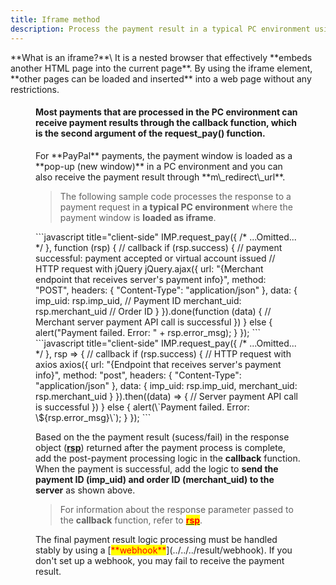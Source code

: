 ```yaml
---
title: Iframe method
description: Process the payment result in a typical PC environment using an iframe.
---
```



<Hint style="info">
  **What is an iframe?**\
  It is a nested browser that effectively **embeds another HTML page into the current page**. By using the iframe element, **other pages can be loaded and inserted** into a web page without any restrictions.
</Hint>

<Figure src="/gitbook-assets/en/spaces\_hTv8JEzyM5h4cYcL5StH\_uploads\_tTzTD0S6IF5zvCag4EKG\_image.png" caption="iframe example" />

#### Most payments that are processed in the PC environment can receive payment results through the callback function, which is the second argument of the request\_pay() function.

<Hint style="success">
  For **PayPal** payments, the payment window is loaded as a **pop-up (new window)** in a PC environment and you can also receive the payment result through **m\_redirect\_url**.
</Hint>

> The following sample code processes the response to a payment request in **a typical PC
> environment** where the payment window is **loaded as iframe**.

<Tabs>
  <Tab title="JavaScript">
    ```javascript title="client-side"
    IMP.request_pay({
          /* ...Omitted... */
        }, function (rsp) {             // callback
          if (rsp.success) {            // payment successful: payment accepted or virtual account issued
            // HTTP request with jQuery
            jQuery.ajax({
                url: "{Merchant endpoint that receives server's payment info}", 
                method: "POST",
                headers: { "Content-Type": "application/json" },
                data: {
                    imp_uid: rsp.imp_uid,            // Payment ID     
                    merchant_uid: rsp.merchant_uid   // Order ID
                }
            }).done(function (data) {
              // Merchant server payment API call is successful
            })
          } else {
            alert("Payment failed. Error: " +  rsp.error_msg);
          }
        });
    ```
  </Tab>

  <Tab title="JavaScript (ES Next)">
    ```javascript title="client-side"
    IMP.request_pay({
        /* ...Omitted... */
      }, rsp => {                      // callback
        if (rsp.success) {   
          // HTTP request with axios
          axios({
            url: "{Endpoint that receives server's payment info}",
            method: "post",
            headers: { "Content-Type": "application/json" },
            data: {
              imp_uid: rsp.imp_uid,
              merchant_uid: rsp.merchant_uid
            }
          }).then((data) => {
            // Server payment API call is successful
          })
        } else {
          alert(\`Payment failed. Error: \${rsp.error_msg}\`);
        }
      });
    ```
  </Tab>
</Tabs>

Based on the the payment result (sucess/fail) in the response object
([**rsp**](../../../sdk/javascript-sdk/)) returned after the payment process is complete, add the
post-payment processing logic in the **callback** function. When the payment is successful, add the
logic to **send the payment ID (imp\_uid) and order ID (merchant\_uid) to the server** as shown
above.

> For information about the response parameter passed to the **callback** function, refer to [<mark style="color:red;">**rsp**</mark>](../../../sdk/javascript-sdk/undefined-1).

<Hint style="danger">
  The final payment result logic processing must be handled stably by using a [<mark style="color:red;">**webhook**</mark>](../../../result/webhook). If you don't set up a webhook, you may fail to receive the payment result.
</Hint>
